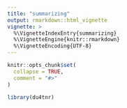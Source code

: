 ```yaml
---
title: "summarizing"
output: rmarkdown::html_vignette
vignette: >
  %\VignetteIndexEntry{summarizing}
  %\VignetteEngine{knitr::rmarkdown}
  %\VignetteEncoding{UTF-8}
---
```


```r
knitr::opts_chunk$set(
  collapse = TRUE,
  comment = "#>"
)
```

```r
library(du4tnr)
```
